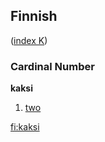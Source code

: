 ==Finnish==
([[Wiktionary:Finnish_index_k|index K]])

===Cardinal Number===
'''kaksi'''
#[[two]]

[[fi:kaksi]]